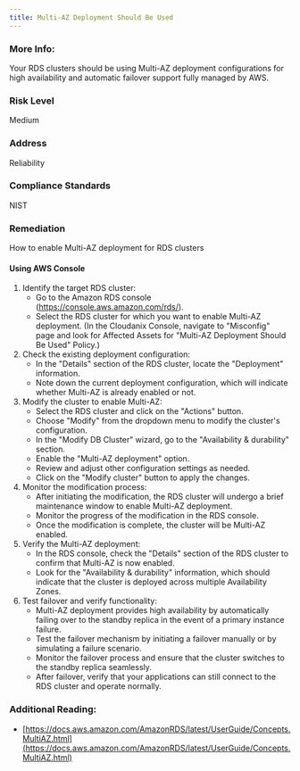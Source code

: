 ```yaml
---
title: Multi-AZ Deployment Should Be Used
---
```


### More Info:

Your RDS clusters should be using Multi-AZ deployment configurations for high availability and automatic failover support fully managed by AWS.

### Risk Level

Medium

### Address

Reliability

### Compliance Standards

NIST

### Remediation

How to enable Multi-AZ deployment for RDS clusters

#### Using AWS Console

1. Identify the target RDS cluster:
   - Go to the Amazon RDS console (https://console.aws.amazon.com/rds/).
   - Select the RDS cluster for which you want to enable Multi-AZ deployment.
     (In the Cloudanix Console, navigate to "Misconfig" page and look for Affected Assets for "Multi-AZ Deployment Should Be Used" Policy.)
2. Check the existing deployment configuration:
   - In the "Details" section of the RDS cluster, locate the "Deployment" information.
   - Note down the current deployment configuration, which will indicate whether Multi-AZ is already enabled or not.
3. Modify the cluster to enable Multi-AZ:
   - Select the RDS cluster and click on the "Actions" button.
   - Choose "Modify" from the dropdown menu to modify the cluster's configuration.
   - In the "Modify DB Cluster" wizard, go to the "Availability & durability" section.
   - Enable the "Multi-AZ deployment" option.
   - Review and adjust other configuration settings as needed.
   - Click on the "Modify cluster" button to apply the changes.
4. Monitor the modification process:
   - After initiating the modification, the RDS cluster will undergo a brief maintenance window to enable Multi-AZ deployment.
   - Monitor the progress of the modification in the RDS console.
   - Once the modification is complete, the cluster will be Multi-AZ enabled.
5. Verify the Multi-AZ deployment:
   - In the RDS console, check the "Details" section of the RDS cluster to confirm that Multi-AZ is now enabled.
   - Look for the "Availability & durability" information, which should indicate that the cluster is deployed across multiple Availability Zones.
6. Test failover and verify functionality:
   - Multi-AZ deployment provides high availability by automatically failing over to the standby replica in the event of a primary instance failure.
   - Test the failover mechanism by initiating a failover manually or by simulating a failure scenario.
   - Monitor the failover process and ensure that the cluster switches to the standby replica seamlessly.
   - After failover, verify that your applications can still connect to the RDS cluster and operate normally.

### Additional Reading:

- [https://docs.aws.amazon.com/AmazonRDS/latest/UserGuide/Concepts.MultiAZ.html](https://docs.aws.amazon.com/AmazonRDS/latest/UserGuide/Concepts.MultiAZ.html)
